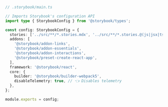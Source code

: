 ```ts
// .storybook/main.ts

// Imports Storybook's configuration API
import type { StorybookConfig } from '@storybook/types';

const config: StorybookConfig = {
  stories: ['../src/**/*.stories.mdx', '../src/**/*.stories.@(js|jsx|ts|tsx)'],
  addons: [
    '@storybook/addon-links',
    '@storybook/addon-essentials',
    '@storybook/addon-interactions',
    '@storybook/preset-create-react-app',
  ],
  framework: '@storybook/react',
  core: {
    builder: '@storybook/builder-webpack5',
    disableTelemetry: true, // 👈 Disables telemetry
  },
};

module.exports = config;
```